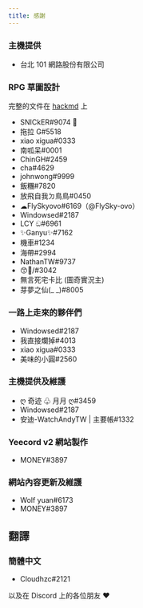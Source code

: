 ```yaml
---
title: 感謝
---
```


### 主機提供

- 台北 101 網路股份有限公司

### RPG 草圖設計

完整的文件在 [hackmd](https://hackmd.io/@Gary50613/yeecord-rpg) 上

- SNICkER#9074 🛐
- 拖拉 G#5518
- xiao xigua#0333
- 南呱呆#0001
- ChinGH#2459
- cha#4629
- johnwong#9999
- 飯糰#7820
- 放飛自我ㄉ鳥鳥#0450
- ☁FlySkyovo#6169（@FlySky-ovo）
- Windowsed#2187
- LCY ඞ#6961
- ✨Ganyu✨#7162
- 機車#1234
- 海帶#2994
- NathanTW#9737
- 😙💟/#3042
- 無言死宅卡比 (圖奇實況主)
- 芽夢之仙(\_ \_)#8005

### 一路上走來的夥伴們

- Windowsed#2187
- 我直接爛掉#4013
- xiao xigua#0333
- 美味的小圓#2560

### 主機提供及維護

- ღ 奇迹 ♧ 月月 ღ#3459
- Windowsed#2187
- 安迪-WatchAndyTW | 主要帳#1332

### Yeecord v2 網站製作

- MONEY#3897

### 網站內容更新及維護

- Wolf yuan#6173
- MONEY#3897

## 翻譯

### 簡體中文

- Cloudhzc#2121

以及在 Discord 上的各位朋友 ❤️

<Adsense />
